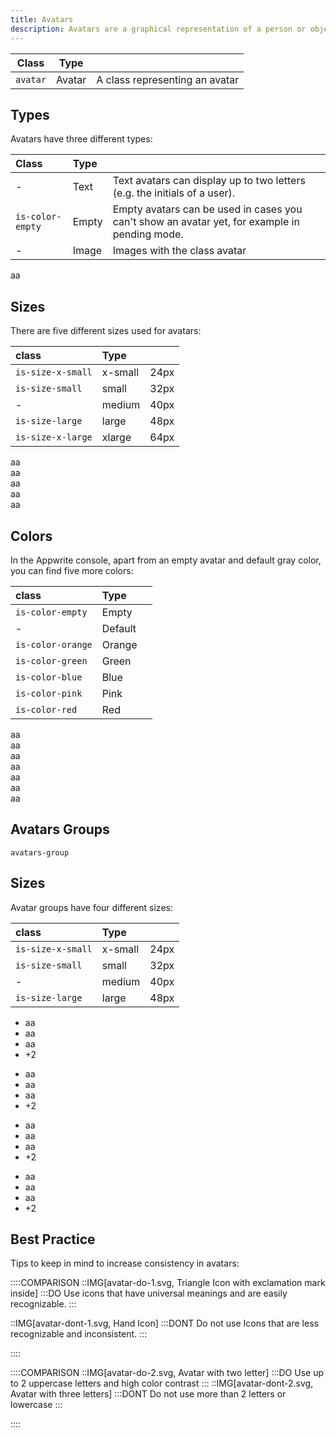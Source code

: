 ```yaml
---
title: Avatars
description: Avatars are a graphical representation of a person or object using an icon or a string with initials.
---
```


| Class    | Type   |                                |
| -------- | ------ | ------------------------------ |
| `avatar` | Avatar | A class representing an avatar |

## Types

Avatars have three different types:

| Class            | Type  |                                                                                               |
| :--------------- | :---- | :-------------------------------------------------------------------------------------------- |
| -                | Text  | Text avatars can display up to two letters (e.g. the initials of a user).                     |
| `is-color-empty` | Empty | Empty avatars can be used in cases you can't show an avatar yet, for example in pending mode. |
| -                | Image | Images with the class avatar                                                                  |

<Preview center>
  <div class="avatar is-color-empty"></div>
  <div class="avatar">aa</div>
  <div class="avatar"><span class="icon-pencil"></span></div>
  <img class="avatar" src="https://unsplash.it/40" alt="" />
</Preview>

## Sizes

There are five different sizes used for avatars:

| class             | Type    |      |
| :---------------- | :------ | :--- |
| `is-size-x-small` | x-small | 24px |
| `is-size-small`   | small   | 32px |
| -                 | medium  | 40px |
| `is-size-large`   | large   | 48px |
| `is-size-x-large` | xlarge  | 64px |

<Preview center>
  <div class="avatar is-size-x-small">aa</div>
  <div class="avatar is-size-small">aa</div>
  <div class="avatar is-size-medium">aa</div>
  <div class="avatar is-size-large">aa</div>
  <div class="avatar is-size-x-large">aa</div>
</Preview>

## Colors

In the Appwrite console, apart from an empty avatar and default gray color, you can find five more colors:

| class             | Type    |     |
| :---------------- | :------ | :-- |
| `is-color-empty`  | Empty   |     |
| -                 | Default |     |
| `is-color-orange` | Orange  |     |
| `is-color-green`  | Green   |     |
| `is-color-blue`   | Blue    |     |
| `is-color-pink`   | Pink    |     |
| `is-color-red`    | Red     |     |

<Preview center>
  <div class="avatar is-color-empty">aa</div>
  <div class="avatar">aa</div>
  <div class="avatar is-color-orange">aa</div>
  <div class="avatar is-color-green">aa</div>
  <div class="avatar is-color-blue">aa</div>
  <div class="avatar is-color-pink">aa</div>
  <div class="avatar is-color-red">aa</div>
</Preview>

## Avatars Groups

`avatars-group`

## Sizes

Avatar groups have four different sizes:

| class             | Type    |      |
| :---------------- | :------ | :--- |
| `is-size-x-small` | x-small | 24px |
| `is-size-small`   | small   | 32px |
| -                 | medium  | 40px |
| `is-size-large`   | large   | 48px |

<Preview center>
 <ul class="avatars-group">
    <li class="avatars-group-item">
        <div class="avatar is-size-x-small is-color-blue">aa</div>
    </li>
    <li class="avatars-group-item">
        <div class="avatar is-size-x-small is-color-orange">aa</div>
    </li>
    <li class="avatars-group-item">
        <div class="avatar is-size-x-small is-color-green">aa</div>
        </li>
    <li class="avatars-group-item">
        <div class="avatar is-size-x-small">+2</div>
    </li>
</ul>
<ul class="avatars-group">
    <li class="avatars-group-item">
        <div class="avatar is-size-small is-color-blue">aa</div>
    </li>
    <li class="avatars-group-item">
        <div class="avatar is-size-small is-color-orange">aa</div>
    </li>
    <li class="avatars-group-item">
        <div class="avatar is-size-small is-color-green">aa</div>
    </li>
    <li class="avatars-group-item">
        <div class="avatar is-size-small">+2</div>
    </li>
</ul>
<ul class="avatars-group">
    <li class="avatars-group-item">
        <div class="avatar is-color-blue">aa</div>
    </li>
    <li class="avatars-group-item">
        <div class="avatar is-color-orange">aa</div>
    </li>
    <li class="avatars-group-item">
        <div class="avatar is-color-green">aa</div>
    </li>
    <li class="avatars-group-item">
        <div class="avatar">+2</div>
    </li>
</ul>

<ul class="avatars-group">
    <li class="avatars-group-item">
        <div class="avatar is-size-large is-color-blue">aa</div>
    </li>
    <li class="avatars-group-item">
        <div class="avatar is-size-large is-color-orange">aa</div>
    </li>
    <li class="avatars-group-item">
        <div class="avatar is-size-large is-color-green">aa</div>
    </li>
    <li class="avatars-group-item">
        <div class="avatar is-size-large">+2</div>
    </li>

</ul>

</Preview>

## Best Practice

Tips to keep in mind to increase consistency in avatars:

::::COMPARISON
::IMG[avatar-do-1.svg, Triangle Icon with exclamation mark inside]
:::DO
Use icons that have universal meanings and are easily recognizable.
:::

::IMG[avatar-dont-1.svg, Hand Icon]
:::DONT
Do not use Icons that are less recognizable and inconsistent.
:::

::::

::::COMPARISON
::IMG[avatar-do-2.svg, Avatar with two letter]
:::DO
Use up to 2 uppercase letters and high color contrast
:::
::IMG[avatar-dont-2.svg, Avatar with three letters]
:::DONT
Do not use more than 2 letters or lowercase
:::

::::
